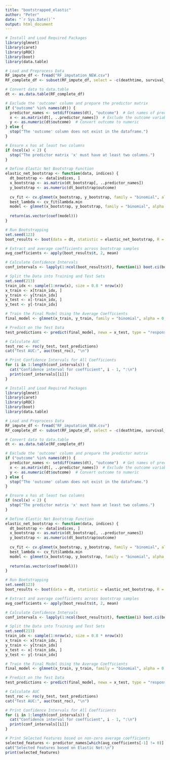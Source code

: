 ```yaml
---
title: "bootstrapped_elastic"
author: "Peter"
date: "`r Sys.Date()`"
output: html_document
---
```



```r
# Install and Load Required Packages
library(glmnet)
library(caret)
library(pROC)
library(boot)
library(data.table)

# Load and Preprocess Data
RF_impute_df <- fread("RF_imputation_NEW.csv")
RF_complete_df <- subset(RF_impute_df, select = -c(deathtime, survival_time, LOS, Unnamed_0, V1, admittime, ID, group, tLOS, subject_id))

# Convert data to data.table
dt <- as.data.table(RF_complete_df)

# Exclude the 'outcome' column and prepare the predictor matrix
if ("outcome" %in% names(dt)) {
  predictor_names <- setdiff(names(dt), "outcome")  # Get names of predictor columns
  x <- as.matrix(dt[, ..predictor_names])  # Exclude the outcome variable
  y <- as.numeric(dt$outcome)  # Convert outcome to numeric
} else {
  stop("The 'outcome' column does not exist in the dataframe.")
}

# Ensure x has at least two columns
if (ncol(x) < 2) {
  stop("The predictor matrix 'x' must have at least two columns.")
}

# Define Elastic Net Bootstrap Function
elastic_net_bootstrap <- function(data, indices) {
  dt_bootstrap <- data[indices, ]
  x_bootstrap <- as.matrix(dt_bootstrap[, ..predictor_names])
  y_bootstrap <- as.numeric(dt_bootstrap$outcome)
  
  cv_fit <- cv.glmnet(x_bootstrap, y_bootstrap, family = "binomial", alpha = 0.5)
  best_lambda <- cv_fit$lambda.min
  model <- glmnet(x_bootstrap, y_bootstrap, family = "binomial", alpha = 0.5, lambda = best_lambda)
  
  return(as.vector(coef(model)))
}

# Run Bootstrapping
set.seed(123)
boot_results <- boot(data = dt, statistic = elastic_net_bootstrap, R = 100)

# Extract and average coefficients across bootstrap samples
avg_coefficients <- apply(boot_results$t, 2, mean)

# Calculate Confidence Intervals
conf_intervals <- lapply(1:ncol(boot_results$t), function(i) boot.ci(boot_results, type = "perc", index = i))

# Split the Data into Training and Test Sets
set.seed(213)
train_idx <- sample(1:nrow(x), size = 0.8 * nrow(x))
x_train <- x[train_idx, ]
y_train <- y[train_idx]
x_test <- x[-train_idx, ]
y_test <- y[-train_idx]

# Train the Final Model Using the Average Coefficients
final_model <- glmnet(x_train, y_train, family = "binomial", alpha = 0.5, lambda = best_lambda)

# Predict on the Test Data
test_predictions <- predict(final_model, newx = x_test, type = "response")

# Calculate AUC
test_roc <- roc(y_test, test_predictions)
cat("Test AUC:", auc(test_roc), "\n")

# Print Confidence Intervals for All Coefficients
for (i in 1:length(conf_intervals)) {
  cat("Confidence interval for coefficient", i - 1, ":\n")
  print(conf_intervals[[i]])
}

```



```r
# Install and Load Required Packages
library(glmnet)
library(caret)
library(pROC)
library(boot)
library(data.table)

# Load and Preprocess Data
RF_impute_df <- fread("RF_imputation_NEW.csv")
RF_complete_df <- subset(RF_impute_df, select = -c(deathtime, survival_time, LOS, Unnamed_0, V1, admittime, ID, group, tLOS, subject_id))

# Convert data to data.table
dt <- as.data.table(RF_complete_df)

# Exclude the 'outcome' column and prepare the predictor matrix
if ("outcome" %in% names(dt)) {
  predictor_names <- setdiff(names(dt), "outcome")  # Get names of predictor columns
  x <- as.matrix(dt[, ..predictor_names])  # Exclude the outcome variable
  y <- as.numeric(dt$outcome)  # Convert outcome to numeric
} else {
  stop("The 'outcome' column does not exist in the dataframe.")
}

# Ensure x has at least two columns
if (ncol(x) < 2) {
  stop("The predictor matrix 'x' must have at least two columns.")
}

# Define Elastic Net Bootstrap Function
elastic_net_bootstrap <- function(data, indices) {
  dt_bootstrap <- data[indices, ]
  x_bootstrap <- as.matrix(dt_bootstrap[, ..predictor_names])
  y_bootstrap <- as.numeric(dt_bootstrap$outcome)
  
  cv_fit <- cv.glmnet(x_bootstrap, y_bootstrap, family = "binomial", alpha = 0.5)
  best_lambda <- cv_fit$lambda.min
  model <- glmnet(x_bootstrap, y_bootstrap, family = "binomial", alpha = 0.5, lambda = best_lambda)
  
  return(as.vector(coef(model)))
}

# Run Bootstrapping
set.seed(123)
boot_results <- boot(data = dt, statistic = elastic_net_bootstrap, R = 100)

# Extract and average coefficients across bootstrap samples
avg_coefficients <- apply(boot_results$t, 2, mean)

# Calculate Confidence Intervals
conf_intervals <- lapply(1:ncol(boot_results$t), function(i) boot.ci(boot_results, type = "perc", index = i))

# Split the Data into Training and Test Sets
set.seed(213)
train_idx <- sample(1:nrow(x), size = 0.8 * nrow(x))
x_train <- x[train_idx, ]
y_train <- y[train_idx]
x_test <- x[-train_idx, ]
y_test <- y[-train_idx]

# Train the Final Model Using the Average Coefficients
final_model <- glmnet(x_train, y_train, family = "binomial", alpha = 0.5, lambda = best_lambda)

# Predict on the Test Data
test_predictions <- predict(final_model, newx = x_test, type = "response")

# Calculate AUC
test_roc <- roc(y_test, test_predictions)
cat("Test AUC:", auc(test_roc), "\n")

# Print Confidence Intervals for All Coefficients
for (i in 1:length(conf_intervals)) {
  cat("Confidence interval for coefficient", i - 1, ":\n")
  print(conf_intervals[[i]])
}

# Print Selected Features based on non-zero average coefficients
selected_features <- predictor_names[which(avg_coefficients[-1] != 0)]
cat("Selected Features based on Elastic Net:\n")
print(selected_features)

```




